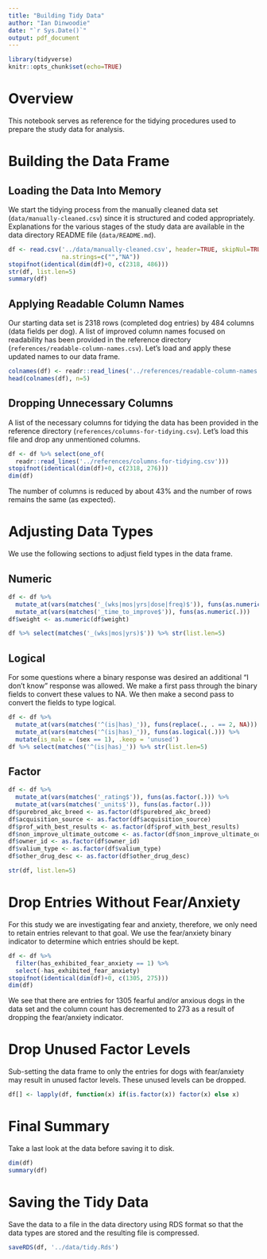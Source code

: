 ```yaml
---
title: "Building Tidy Data"
author: "Ian Dinwoodie"
date: "`r Sys.Date()`"
output: pdf_document
---
```


```r
library(tidyverse)
knitr::opts_chunk$set(echo=TRUE)
```

# Overview

This notebook serves as reference for the tidying procedures used to prepare the
study data for analysis.

# Building the Data Frame

## Loading the Data Into Memory

We start the tidying process from the manually cleaned data set
(`data/manually-cleaned.csv`) since it is structured and coded appropriately.
Explanations for the various stages of the study data are available in the data
directory README file (`data/README.md`).

```r
df <- read.csv('../data/manually-cleaned.csv', header=TRUE, skipNul=TRUE,
               na.strings=c("","NA"))
stopifnot(identical(dim(df)+0, c(2318, 486)))
str(df, list.len=5)
summary(df)
```

## Applying Readable Column Names

Our starting data set is 2318 rows (completed dog entries) by 484 columns (data
fields per dog). A list of improved column names focused on readability has been
provided in the reference directory (`references/readable-column-names.csv`).
Let's load and apply these updated names to our data frame.

```r
colnames(df) <- readr::read_lines('../references/readable-column-names.csv')
head(colnames(df), n=5)
```

## Dropping Unnecessary Columns

A list of the necessary columns for tidying the data has been provided in the
reference directory (`references/columns-for-tidying.csv`). Let's load this file
and drop any unmentioned columns.

```r
df <- df %>% select(one_of(
  readr::read_lines('../references/columns-for-tidying.csv')))
stopifnot(identical(dim(df)+0, c(2318, 276)))
dim(df)
```

The number of columns is reduced by about 43% and the number of rows remains the
same (as expected).

# Adjusting Data Types

We use the following sections to adjust field types in the data frame.

## Numeric

```r
df <- df %>%
  mutate_at(vars(matches('_(wks|mos|yrs|dose|freq)$')), funs(as.numeric(.))) %>%
  mutate_at(vars(matches('_time_to_improve$')), funs(as.numeric(.)))
df$weight <- as.numeric(df$weight)

df %>% select(matches('_(wks|mos|yrs)$')) %>% str(list.len=5)
```

## Logical

For some questions where a binary response was desired an additional "I don't
know" response was allowed. We make a first pass through the binary fields to
convert these values to NA. We then make a second pass to convert the fields to
type logical.

```r
df <- df %>%
  mutate_at(vars(matches('^(is|has)_')), funs(replace(., . == 2, NA))) %>%
  mutate_at(vars(matches('^(is|has)_')), funs(as.logical(.))) %>%
  mutate(is_male = (sex == 1), .keep = 'unused')
df %>% select(matches('^(is|has)_')) %>% str(list.len=5)
```

## Factor

```r
df <- df %>%
  mutate_at(vars(matches('_rating$')), funs(as.factor(.))) %>%
  mutate_at(vars(matches('_units$')), funs(as.factor(.)))
df$purebred_akc_breed <- as.factor(df$purebred_akc_breed)
df$acquisition_source <- as.factor(df$acquisition_source)
df$prof_with_best_results <- as.factor(df$prof_with_best_results)
df$non_improve_ultimate_outcome <- as.factor(df$non_improve_ultimate_outcome)
df$owner_id <- as.factor(df$owner_id)
df$valium_type <- as.factor(df$valium_type)
df$other_drug_desc <- as.factor(df$other_drug_desc)

str(df, list.len=5)
```

# Drop Entries Without Fear/Anxiety

For this study we are investigating fear and anxiety, therefore, we only need to
retain entries relevant to that goal. We use the fear/anxiety binary indicator
to determine which entries should be kept.

```r
df <- df %>%
  filter(has_exhibited_fear_anxiety == 1) %>%
  select(-has_exhibited_fear_anxiety)
stopifnot(identical(dim(df)+0, c(1305, 275)))
dim(df)
```

We see that there are entries for 1305 fearful and/or anxious dogs in the data
set and the column count has decremented to 273 as a result of dropping the
fear/anxiety indicator.

# Drop Unused Factor Levels

Sub-setting the data frame to only the entries for dogs with fear/anxiety may
result in unused factor levels. These unused levels can be dropped.

```r
df[] <- lapply(df, function(x) if(is.factor(x)) factor(x) else x)
```

# Final Summary

Take a last look at the data before saving it to disk.

```r
dim(df)
summary(df)
```

# Saving the Tidy Data

Save the data to a file in the data directory using RDS format so that the data
types are stored and the resulting file is compressed.

```r
saveRDS(df, '../data/tidy.Rds')
```
